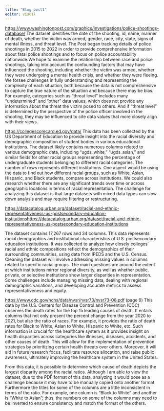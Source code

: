 ```yaml
---
title: "Blog post1"
editor: visual
---
```


<https://www.washingtonpost.com/graphics/investigations/police-shootings-database/> The dataset identifies the date of the shooting, id, name, manner of death, whether the victim was armed, gender, race, city, state, signs of mental illness, and threat level. The Post began tracking details of police shootings in 2015 to 2022 in order to provide comprehensive information about fatal police shootings and to focus on police accountability nationwide.We hope to examine the relationship between race and police shootings, taking into account the confounding factors that may have influenced the shooting, including whether the victim was armed, whether they were undergoing a mental health crisis, and whether they were fleeing. We forsee challenges in fully understanding and representing the complexity of each situation, both because the data is not compreshensive to capture the true nature of the situation and because there may be bias. For example, categories such as "threat level" includes many "undetermined" and "other" data values, which does not provide any information about the threat the victim posed to others. And if "threat level" is determined by the perspective of the police officer involved in the shooting, they may be influenced to cite data values that more closely align with their views.

<https://collegescorecard.ed.gov/data/> This data has been collected by the US Department of Education to provide insight into the racial diversity and demographic composition of student bodies in various educational institutions. The dataset likely contains numerous columns related to various demographic data, including "ugds_white," "ugds_asian," and similar fields for other racial groups representing the percentage of undergraduate students belonging to different racial categories. The number of rows represents different institutions. One aspect would be using the data to find out how different racial groups, such as White, Asian, Hispanic, and Black students, compare across institutions. We could also research whether there are any significant trends over time or across geographic locations in terms of racial representation. The challenge for analyzing this dataset is that large datasets with mixed data types can slow down analysis and may require filtering or restructuring.

[https://datacatalog.urban.org/dataset/racial-and-ethnic-representativeness-us-postsecondary-education-institutionshttps://datacatalog.urban.org/dataset/racial-and-ethnic-representativeness-us-postsecondary-education-institutions](https://datacatalog.urban.org/dataset/racial-and-ethnic-representativeness-us-postsecondary-education-institutions)

The dataset contains 17,267 rows and 34 columns. This data represents racial demographics and institutional characteristics of U.S. postsecondary education institutions. It was collected to analyze how closely colleges' racial and ethnic compositions reflect the demographics of their surrounding communities, using data from IPEDS and the U.S. Census. Cleaning the dataset will involve addressing missing values in columns related to specific racial groups. The main questions are around the extent at which institutions mirror regional diversity, as well as whether public, private, or selective institutions show larger disparities in representation. Some challenges include managing missing data, dealing with regional demographic variations, and developing accurate metrics to assess representativeness and equity.

<https://www.cdc.gov/nchs/data/nvsr/nvsr73/nvsr73-08.pdf> (page 9) This data by the U.S. Centers for Disease Control and Prevention (CDC) observes the death rates for the top 15 leading causes of death. It entails columns that not only present the percent change from the year 2020 to 2021, but also the ratio of races. For example, it provides the ratio of death rates for Black to White, Asian to White, Hispanic to White, etc. Such information is crucial for the healthcare system as it provides insight on health disparities across categories like illnesses, diseases, accidents, and other causes of death. This will allow for the implementation of prevention strategies by prioritizing certain health threats over others. Moreover, it will aid in future research focus, facilitate resource allocation, and raise public awareness, ultimately improving the healthcare system in the United States.

From this data, it is possible to determine which cause of death depicts the largest disparity among the racial ratios. Although I am able to view the dataset, due to the PDF format of this data, analyzing it would pose as a challenge because it may have to be manually copied onto another format. Furthermore the titles for some of the colunms are a little inconsistent in terms of the ratio. For example, one column is “Black to White” and another is “White to Asian”; thus, the numbers on some of the columns may need to be inverted to ensure consistency and match the format of the others.
